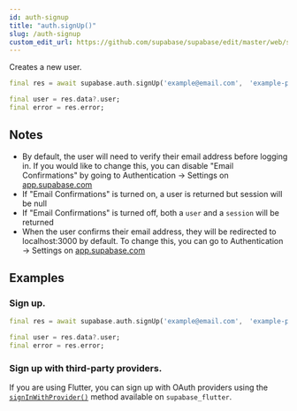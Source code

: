 ```yaml
---
id: auth-signup
title: "auth.signUp()"
slug: /auth-signup
custom_edit_url: https://github.com/supabase/supabase/edit/master/web/spec/supabase_dart_v1_ref.yml
---
```



Creates a new user.


```dart
final res = await supabase.auth.signUp('example@email.com',　'example-password');

final user = res.data?.user;
final error = res.error;
```






## Notes

- By default, the user will need to verify their email address before logging in. If you would like to change this, you can disable "Email Confirmations" by going to Authentication -> Settings on [app.supabase.com](https://app.supabase.com)
- If "Email Confirmations" is turned on, a user is returned but session will be null
- If "Email Confirmations" is turned off, both a `user` and a `session` will be returned
- When the user confirms their email address, they will be redirected to localhost:3000 by default. To change this, you can go to Authentication -> Settings on [app.supabase.com](https://app.supabase.com)










## Examples

### Sign up.



```dart
final res = await supabase.auth.signUp('example@email.com',　'example-password');

final user = res.data?.user;
final error = res.error;
```

### Sign up with third-party providers.

If you are using Flutter, you can sign up with OAuth providers using the [`signInWithProvider()`](/docs/reference/dart/auth-signinwithprovider) method available on `supabase_flutter`.